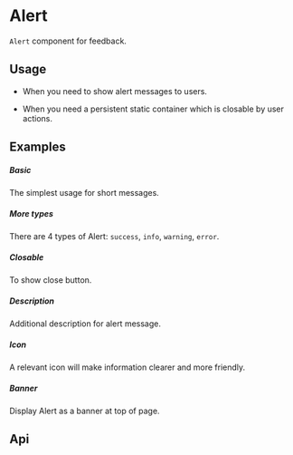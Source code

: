 
<Meta of={KitAlertStories} />

# Alert

`Alert` component for feedback.

## Usage

- When you need to show alert messages to users.

- When you need a persistent static container which is closable by user actions.

## Examples

##### Basic

The simplest usage for short messages.

<CustomCanvas content={Exemples.Basic} source={Sources.Basic} id="alert-basic" />

##### More types

There are 4 types of Alert: `success`, `info`, `warning`, `error`.

<CustomCanvas content={Exemples.Types} source={Sources.Types} id="alert-types" />

##### Closable

To show close button.

<CustomCanvas content={Exemples.Closable} source={Sources.Closable} id="alert-closable" />

##### Description

Additional description for alert message.

<CustomCanvas content={Exemples.Description} source={Sources.Description} id="alert-description" />

##### Icon

A relevant icon will make information clearer and more friendly.

<CustomCanvas content={Exemples.Icon} source={Sources.Icon} id="alert-icon" />

##### Banner

Display Alert as a banner at top of page.

<CustomCanvas content={Exemples.Banner} source={Sources.Banner} id="alert-banner" />

## Api

<Canvas of={KitAlertStories.Api} />

<Controls of={KitAlertStories.Api} />

